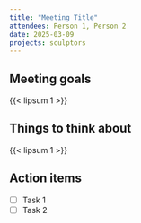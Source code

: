 ```yaml
---
title: "Meeting Title"
attendees: Person 1, Person 2
date: 2025-03-09
projects: sculptors
---
```


## Meeting goals

{{< lipsum 1 >}}

## Things to think about

{{< lipsum 1 >}}

## Action items

- [ ] Task 1
- [ ] Task 2
